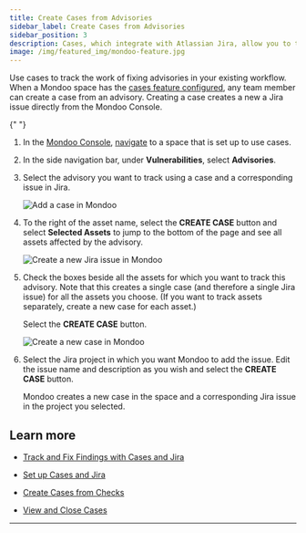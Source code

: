```yaml
---
title: Create Cases from Advisories
sidebar_label: Create Cases from Advisories
sidebar_position: 3
description: Cases, which integrate with Atlassian Jira, allow you to track remediation of important security findings. Create a case from an advisory.
image: /img/featured_img/mondoo-feature.jpg
---
```


Use cases to track the work of fixing advisories in your existing workflow. When a Mondoo space has the [cases feature configured](/platform/cases/setup/), any team member can create a case from an advisory. Creating a case creates a new a Jira issue directly from the Mondoo Console.


<Partial />{" "}

1. In the [Mondoo Console](https://console.mondoo.com), [navigate](/platform/start/navigate) to a space that is set up to use cases.

2. In the side navigation bar, under **Vulnerabilities**, select **Advisories**.

3. Select the advisory you want to track using a case and a corresponding issue in Jira.

   ![Add a case in Mondoo](/img/platform/cases/add-case-advisory.png)

4. To the right of the asset name, select the **CREATE CASE** button and select **Selected Assets** to jump to the bottom of the page and see all assets affected by the advisory.

   ![Create a new Jira issue in Mondoo](/img/platform/cases/select-asset.png)

5. Check the boxes beside all the assets for which you want to track this advisory. Note that this creates a single case (and therefore a single Jira issue) for all the assets you choose. (If you want to track assets separately, create a new case for each asset.)

   Select the **CREATE CASE** button.

   ![Create a new case in Mondoo](/img/platform/cases/new-case.png)

6. Select the Jira project in which you want Mondoo to add the issue. Edit the issue name and description as you wish and select the **CREATE CASE** button.

   Mondoo creates a new case in the space and a corresponding Jira issue in the project you selected.

## Learn more

- [Track and Fix Findings with Cases and Jira](/platform/cases/overview/)

- [Set up Cases and Jira](/platform/cases/setup/)

- [Create Cases from Checks](/platform/cases/checks/)

- [View and Close Cases](/platform/cases/manage/)

---
